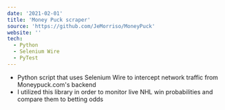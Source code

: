 ```yaml
---
date: '2021-02-01'
title: 'Money Puck scraper'
source: 'https://github.com/JeMorriso/MoneyPuck'
website: ''
tech:
  - Python
  - Selenium Wire
  - PyTest
---
```


- Python script that uses Selenium Wire to intercept network traffic from Moneypuck.com's backend
- I utilized this library in order to monitor live NHL win probabilities and compare them to betting odds
